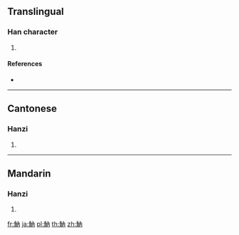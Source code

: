 {{character info/new}}
==Translingual==

===Han character===
{{Han char|rn=195|rad=魚|as=04|sn=15|four=24327|canj=NFOB}}

# {{defn|Han|sort=魚04}}

====References====
* {{Han ref|kx=1466.370|dkj=46024|dj=2000.130|hdz=74677.090|uh=9B76|ud=39798|bh=E8DE|bd=59614}}

----

==Cantonese==

===Hanzi===
{{yue-hanzi|jyut=naap6|y=naap6}}

# {{defn|lang=yue|sort=魚04}}

----

==Mandarin==

===Hanzi===
{{cmn-hanzi|pin=[[nà]] ([[na4]])|wg=na<sup>4</sup>}}

# {{defn|lang=cmn|sort=魚04}}

[[fr:魶]]
[[ja:魶]]
[[pl:魶]]
[[th:魶]]
[[zh:魶]]